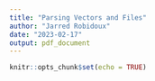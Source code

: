 ```yaml
---
title: "Parsing Vectors and Files"
author: "Jarred Robidoux"
date: "2023-02-17"
output: pdf_document
---
```


```r
knitr::opts_chunk$set(echo = TRUE)
```


